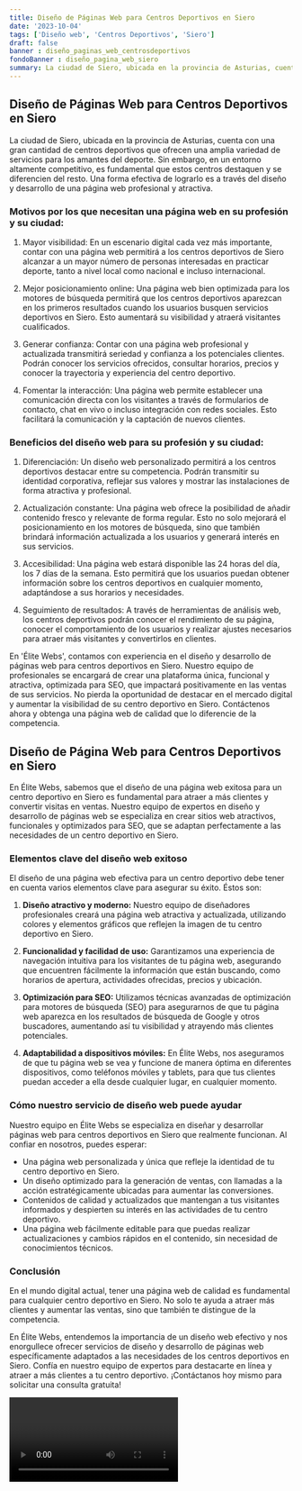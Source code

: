 ```yaml
---
title: Diseño de Páginas Web para Centros Deportivos en Siero
date: '2023-10-04'
tags: ['Diseño web', 'Centros Deportivos', 'Siero']
draft: false
banner : diseño_paginas_web_centrosdeportivos
fondoBanner : diseño_pagina_web_siero
summary: La ciudad de Siero, ubicada en la provincia de Asturias, cuenta con una gran cantidad de centros deportivos que ofrecen una amplia variedad de servicios para los amantes del deporte. Sin embargo, en un entorno altamente competitivo, es fundamental que estos centros destaquen y se diferencien del resto. Una forma efectiva de lograrlo es a través del diseño y desarrollo de una página web profesional y atractiva.
---
```


## Diseño de Páginas Web para Centros Deportivos en Siero

La ciudad de Siero, ubicada en la provincia de Asturias, cuenta con una gran cantidad de centros deportivos que ofrecen una amplia variedad de servicios para los amantes del deporte. Sin embargo, en un entorno altamente competitivo, es fundamental que estos centros destaquen y se diferencien del resto. Una forma efectiva de lograrlo es a través del diseño y desarrollo de una página web profesional y atractiva.

### Motivos por los que necesitan una página web en su profesión y su ciudad:

1. Mayor visibilidad: En un escenario digital cada vez más importante, contar con una página web permitirá a los centros deportivos de Siero alcanzar a un mayor número de personas interesadas en practicar deporte, tanto a nivel local como nacional e incluso internacional.

2. Mejor posicionamiento online: Una página web bien optimizada para los motores de búsqueda permitirá que los centros deportivos aparezcan en los primeros resultados cuando los usuarios busquen servicios deportivos en Siero. Esto aumentará su visibilidad y atraerá visitantes cualificados.

3. Generar confianza: Contar con una página web profesional y actualizada transmitirá seriedad y confianza a los potenciales clientes. Podrán conocer los servicios ofrecidos, consultar horarios, precios y conocer la trayectoria y experiencia del centro deportivo.

4. Fomentar la interacción: Una página web permite establecer una comunicación directa con los visitantes a través de formularios de contacto, chat en vivo o incluso integración con redes sociales. Esto facilitará la comunicación y la captación de nuevos clientes.

### Beneficios del diseño web para su profesión y su ciudad:

1. Diferenciación: Un diseño web personalizado permitirá a los centros deportivos destacar entre su competencia. Podrán transmitir su identidad corporativa, reflejar sus valores y mostrar las instalaciones de forma atractiva y profesional.

2. Actualización constante: Una página web ofrece la posibilidad de añadir contenido fresco y relevante de forma regular. Esto no solo mejorará el posicionamiento en los motores de búsqueda, sino que también brindará información actualizada a los usuarios y generará interés en sus servicios.

3. Accesibilidad: Una página web estará disponible las 24 horas del día, los 7 días de la semana. Esto permitirá que los usuarios puedan obtener información sobre los centros deportivos en cualquier momento, adaptándose a sus horarios y necesidades.

4. Seguimiento de resultados: A través de herramientas de análisis web, los centros deportivos podrán conocer el rendimiento de su página, conocer el comportamiento de los usuarios y realizar ajustes necesarios para atraer más visitantes y convertirlos en clientes.

En 'Élite Webs', contamos con experiencia en el diseño y desarrollo de páginas web para centros deportivos en Siero. Nuestro equipo de profesionales se encargará de crear una plataforma única, funcional y atractiva, optimizada para SEO, que impactará positivamente en las ventas de sus servicios. No pierda la oportunidad de destacar en el mercado digital y aumentar la visibilidad de su centro deportivo en Siero. Contáctenos ahora y obtenga una página web de calidad que lo diferencie de la competencia.

<GifSeo />

<Cta />

## Diseño de Página Web para Centros Deportivos en Siero

En Élite Webs, sabemos que el diseño de una página web exitosa para un centro deportivo en Siero es fundamental para atraer a más clientes y convertir visitas en ventas. Nuestro equipo de expertos en diseño y desarrollo de páginas web se especializa en crear sitios web atractivos, funcionales y optimizados para SEO, que se adaptan perfectamente a las necesidades de un centro deportivo en Siero.

### Elementos clave del diseño web exitoso

El diseño de una página web efectiva para un centro deportivo debe tener en cuenta varios elementos clave para asegurar su éxito. Éstos son:

1. **Diseño atractivo y moderno:** Nuestro equipo de diseñadores profesionales creará una página web atractiva y actualizada, utilizando colores y elementos gráficos que reflejen la imagen de tu centro deportivo en Siero.

2. **Funcionalidad y facilidad de uso:** Garantizamos una experiencia de navegación intuitiva para los visitantes de tu página web, asegurando que encuentren fácilmente la información que están buscando, como horarios de apertura, actividades ofrecidas, precios y ubicación.

3. **Optimización para SEO:** Utilizamos técnicas avanzadas de optimización para motores de búsqueda (SEO) para asegurarnos de que tu página web aparezca en los resultados de búsqueda de Google y otros buscadores, aumentando así tu visibilidad y atrayendo más clientes potenciales.

4. **Adaptabilidad a dispositivos móviles:** En Élite Webs, nos aseguramos de que tu página web se vea y funcione de manera óptima en diferentes dispositivos, como teléfonos móviles y tablets, para que tus clientes puedan acceder a ella desde cualquier lugar, en cualquier momento.

### Cómo nuestro servicio de diseño web puede ayudar

Nuestro equipo en Élite Webs se especializa en diseñar y desarrollar páginas web para centros deportivos en Siero que realmente funcionan. Al confiar en nosotros, puedes esperar:

- Una página web personalizada y única que refleje la identidad de tu centro deportivo en Siero.
- Un diseño optimizado para la generación de ventas, con llamadas a la acción estratégicamente ubicadas para aumentar las conversiones.
- Contenidos de calidad y actualizados que mantengan a tus visitantes informados y despierten su interés en las actividades de tu centro deportivo.
- Una página web fácilmente editable para que puedas realizar actualizaciones y cambios rápidos en el contenido, sin necesidad de conocimientos técnicos.

### Conclusión

En el mundo digital actual, tener una página web de calidad es fundamental para cualquier centro deportivo en Siero. No solo te ayuda a atraer más clientes y aumentar las ventas, sino que también te distingue de la competencia.

En Élite Webs, entendemos la importancia de un diseño web efectivo y nos enorgullece ofrecer servicios de diseño y desarrollo de páginas web específicamente adaptados a las necesidades de los centros deportivos en Siero. Confía en nuestro equipo de expertos para destacarte en línea y atraer a más clientes a tu centro deportivo. ¡Contáctanos hoy mismo para solicitar una consulta gratuita!

<Video />

<CtaBot job='Centros Deportivos' city='Siero'/>

<Gmaps query='Siero+españa+maps' />